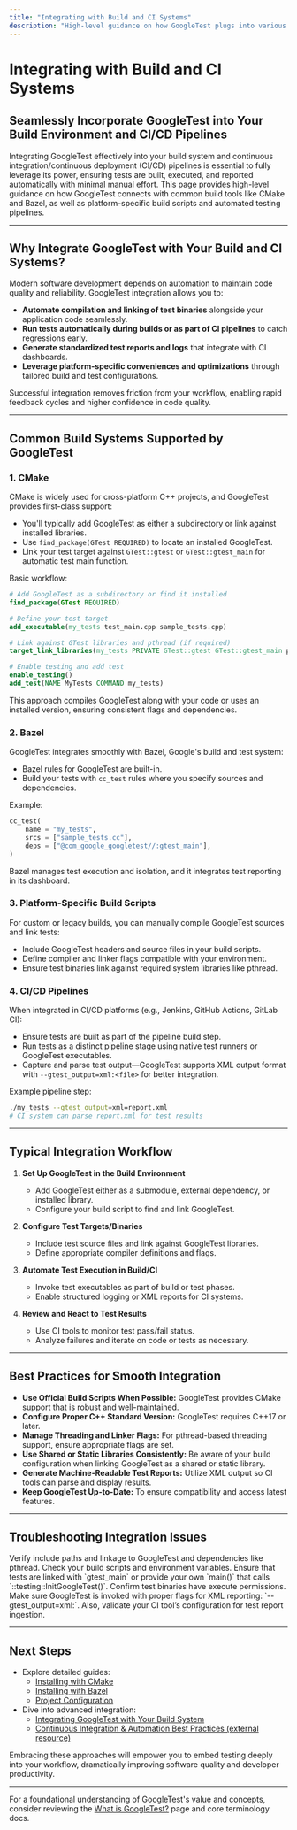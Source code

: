 ```yaml
---
title: "Integrating with Build and CI Systems"
description: "High-level guidance on how GoogleTest plugs into various build systems (CMake, Bazel, platform-specific build scripts) and CI/CD pipelines. Outlines typical integration workflows and links to deeper guides."
---
```


# Integrating with Build and CI Systems

## Seamlessly Incorporate GoogleTest into Your Build Environment and CI/CD Pipelines

Integrating GoogleTest effectively into your build system and continuous integration/continuous deployment (CI/CD) pipelines is essential to fully leverage its power, ensuring tests are built, executed, and reported automatically with minimal manual effort. This page provides high-level guidance on how GoogleTest connects with common build tools like CMake and Bazel, as well as platform-specific build scripts and automated testing pipelines.

---

## Why Integrate GoogleTest with Your Build and CI Systems?

Modern software development depends on automation to maintain code quality and reliability. GoogleTest integration allows you to:

- **Automate compilation and linking of test binaries** alongside your application code seamlessly.
- **Run tests automatically during builds or as part of CI pipelines** to catch regressions early.
- **Generate standardized test reports and logs** that integrate with CI dashboards.
- **Leverage platform-specific conveniences and optimizations** through tailored build and test configurations.

Successful integration removes friction from your workflow, enabling rapid feedback cycles and higher confidence in code quality.

---

## Common Build Systems Supported by GoogleTest

### 1. CMake

CMake is widely used for cross-platform C++ projects, and GoogleTest provides first-class support:

- You'll typically add GoogleTest as either a subdirectory or link against installed libraries.
- Use `find_package(GTest REQUIRED)` to locate an installed GoogleTest.
- Link your test target against `GTest::gtest` or `GTest::gtest_main` for automatic test main function.

Basic workflow:

```cmake
# Add GoogleTest as a subdirectory or find it installed
find_package(GTest REQUIRED)

# Define your test target
add_executable(my_tests test_main.cpp sample_tests.cpp)

# Link against GTest libraries and pthread (if required)
target_link_libraries(my_tests PRIVATE GTest::gtest GTest::gtest_main pthread)

# Enable testing and add test
enable_testing()
add_test(NAME MyTests COMMAND my_tests)
```

This approach compiles GoogleTest along with your code or uses an installed version, ensuring consistent flags and dependencies.

### 2. Bazel

GoogleTest integrates smoothly with Bazel, Google's build and test system:

- Bazel rules for GoogleTest are built-in.
- Build your tests with `cc_test` rules where you specify sources and dependencies.

Example:

```python
cc_test(
    name = "my_tests",
    srcs = ["sample_tests.cc"],
    deps = ["@com_google_googletest//:gtest_main"],
)
```

Bazel manages test execution and isolation, and it integrates test reporting in its dashboard.

### 3. Platform-Specific Build Scripts

For custom or legacy builds, you can manually compile GoogleTest sources and link tests:

- Include GoogleTest headers and source files in your build scripts.
- Define compiler and linker flags compatible with your environment.
- Ensure test binaries link against required system libraries like pthread.

### 4. CI/CD Pipelines

When integrated in CI/CD platforms (e.g., Jenkins, GitHub Actions, GitLab CI):

- Ensure tests are built as part of the pipeline build step.
- Run tests as a distinct pipeline stage using native test runners or GoogleTest executables.
- Capture and parse test output—GoogleTest supports XML output format with `--gtest_output=xml:<file>` for better integration.

Example pipeline step:

```bash
./my_tests --gtest_output=xml=report.xml
# CI system can parse report.xml for test results
```

---

## Typical Integration Workflow

1. **Set Up GoogleTest in the Build Environment**
   - Add GoogleTest either as a submodule, external dependency, or installed library.
   - Configure your build script to find and link GoogleTest.

2. **Configure Test Targets/Binaries**
   - Include test source files and link against GoogleTest libraries.
   - Define appropriate compiler definitions and flags.

3. **Automate Test Execution in Build/CI**
   - Invoke test executables as part of build or test phases.
   - Enable structured logging or XML reports for CI systems.

4. **Review and React to Test Results**
   - Use CI tools to monitor test pass/fail status.
   - Analyze failures and iterate on code or tests as necessary.

---

## Best Practices for Smooth Integration

- **Use Official Build Scripts When Possible:** GoogleTest provides CMake support that is robust and well-maintained.
- **Configure Proper C++ Standard Version:** GoogleTest requires C++17 or later.
- **Manage Threading and Linker Flags:** For pthread-based threading support, ensure appropriate flags are set.
- **Use Shared or Static Libraries Consistently:** Be aware of your build configuration when linking GoogleTest as a shared or static library.
- **Generate Machine-Readable Test Reports:** Utilize XML output so CI tools can parse and display results.
- **Keep GoogleTest Up-to-Date:** To ensure compatibility and access latest features.

---

## Troubleshooting Integration Issues

<AccordionGroup title="Common Integration Challenges and Solutions">
<Accordion title="Build Errors Related to Missing Headers or Libraries">
Verify include paths and linkage to GoogleTest and dependencies like pthread. Check your build scripts and environment variables.
</Accordion>
<Accordion title="Test Executables Not Running or Discovering Tests">
Ensure that tests are linked with `gtest_main` or provide your own `main()` that calls `::testing::InitGoogleTest()`. Confirm test binaries have execute permissions.
</Accordion>
<Accordion title="CI Pipeline Fails to Parse Test Reports">
Make sure GoogleTest is invoked with proper flags for XML reporting: `--gtest_output=xml:<filename>`. Also, validate your CI tool’s configuration for test report ingestion.
</Accordion>
</AccordionGroup>

---

## Next Steps

- Explore detailed guides:
  - [Installing with CMake](../getting-started/setup-and-installation/installing-with-cmake)
  - [Installing with Bazel](../getting-started/setup-and-installation/installing-with-bazel)
  - [Project Configuration](../getting-started/configuration-and-first-use/project-configuration)
- Dive into advanced integration:
  - [Integrating GoogleTest with Your Build System](../guides/advanced-usage-and-integration/integrating-into-builds)
  - [Continuous Integration & Automation Best Practices (external resource)](https://docs.microsoft.com/en-us/azure/devops/pipelines/test/continuous-testing)

Embracing these approaches will empower you to embed testing deeply into your workflow, dramatically improving software quality and developer productivity.

---

For a foundational understanding of GoogleTest's value and concepts, consider reviewing the [What is GoogleTest?](../intro-concepts/product-value-proposition) page and core terminology docs.
